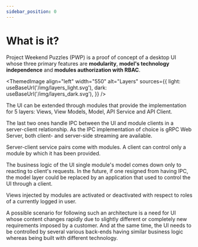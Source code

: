 ```yaml
---
sidebar_position: 0
---
```


# What is it?

Project Weekend Puzzles (PWP) is a proof of concept of a desktop UI whose three primary features are **modularity**, **model's technology independence** and **modules authorization with RBAC**.


<ThemedImage
  align="left"
  width="550"
  alt="Layers"
  sources={{
    light: useBaseUrl('/img/layers_light.svg'),
    dark: useBaseUrl('/img/layers_dark.svg'),
  }} />

The UI can be extended through modules that provide the implementation for 5 layers: Views, View Models, Model, API Service and API Client.

The last two ones handle IPC between the UI and module clients in a server-client relationship. As the IPC implementation of choice is gRPC Web Server, both client- and server-side streaming are available.

Server-client service pairs come with modules. A client can control only a module by which it has been provided.

The business logic of the UI single module's model comes down only to reacting to client's requests. In the future, if one resigned from having IPC, the model layer could be replaced by an application that used to control the UI through a client.

Views injected by modules are activated or deactivated with respect to roles of a currently logged in user.

A possible scenario for following such an architecture is a need for UI whose content changes rapidly due to slightly different or completely new requirements imposed by a customer. And at the same time, the UI needs to be controlled by several various back-ends having similar business logic whereas being built with different technology.
